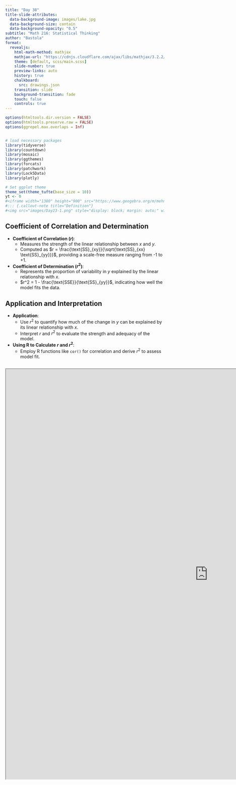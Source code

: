 ```yaml
---
title: "Day 38"
title-slide-attributes:
  data-background-image: images/lake.jpg
  data-background-size: contain
  data-background-opacity: "0.5"
subtitle: "Math 216: Statistical Thinking"
author: "Bastola"
format:
  revealjs:
    html-math-method: mathjax
    mathjax-url: "https://cdnjs.cloudflare.com/ajax/libs/mathjax/3.2.2/MathJax.js" 
    theme: [default, scss/main.scss]
    slide-number: true
    preview-links: auto
    history: true
    chalkboard: 
      src: drawings.json
    transition: slide
    background-transition: fade    
    touch: false
    controls: true
---
```


```r
options(htmltools.dir.version = FALSE)
options(htmltools.preserve.raw = FALSE)
options(ggrepel.max.overlaps = Inf)


# load necessary packages
library(tidyverse)
library(countdown)
library(mosaic)
library(ggthemes)
library(forcats)
library(patchwork)
library(Lock5Data)
library(plotly)

# Set ggplot theme
theme_set(theme_tufte(base_size = 10))
yt <- 0
#<iframe width="1380" height="900" src="https://www.geogebra.org/m/mehn8u8s"></iframe>
#::: {.callout-note title="Definition"}
#<img src="images/Day23-1.png" style="display: block; margin: auto;" width="80%"  loading="lazy" decoding="async">
```


## Coefficient of Correlation and Determination {.font80}

::: cle12
- **Coefficient of Correlation ($r$)**:
  - Measures the strength of the linear relationship between $x$ and $y$.
  - Computed as $r = \frac{\text{SS}_{xy}}{\sqrt{\text{SS}_{xx} \text{SS}_{yy}}}$, providing a scale-free measure ranging from -1 to +1.
- **Coefficient of Determination ($r^2$)**:
  - Represents the proportion of variability in $y$ explained by the linear relationship with $x$.
  - $r^2 = 1 - \frac{\text{SSE}}{\text{SS}_{yy}}$, indicating how well the model fits the data.
:::

## Application and Interpretation {.font80}

::: cle6
- **Application**:
  - Use $r^2$ to quantify how much of the change in $y$ can be explained by its linear relationship with $x$.
  - Interpret $r$ and $r^2$ to evaluate the strength and adequacy of the model.
- **Using R to Calculate $r$ and $r^2$**:
  - Employ R functions like `cor()` for correlation and derive $r^2$ to assess model fit.
:::



## {.font60}


```{=html}
<iframe width="1280" height="1300" src="https://shinylive.io/r/app/#h=0&code=NobwRAdghgtgpmAXGKAHVA6ASmANGAYwHsIAXOMpMAGwEsAjAJykYE8AKAZwAtaJWAlAB0IdJiw4BzSampFSAJmEQRAYgAEAETgAzPnHUBVAJIiArrXUAeALTqd1CwBMAClElx2I9etK1S1HBuEHDUXmAAMvos6lhwkoxwnJy0JOoAgtDUrCmcQmACuN7qKU5w9CwRUKxEZqReED4+peUswaENTU3kAB6k6YlQxhCodeE9TlCkUPm46vkAomRwjOoAGuoAblCOSersxDAwUDaccKgsU3BOAoiz82AAHACcuADsCrjPAMy4jwAsfwAjO8AKzvAAMf0+ADZXo9fo8oQjgX9AW8YflCsUur1+oNhqN6vlWJNpvdFstVgBNLY7Mx7A5EI4nM4XZjkG53PAPBRQoEw3B83BAx4it4iwVA8FAiXSyUimVyqVy-5YoqNLrqKAEPwkABCdVIJHCkiIFLAAHEKCsruoXHJSOqcU0CNw4AQANb0Ig9QljfI8IgAdzipTMOzyPPyAGVuCHYklaE4I9Qo3MAGLpCIxhbYzVdN0e72+-3EsBB4MxswstgWuMJgCyRDK1HU1drrHuWZzeZ8GgAwu6vT6er4iCV48H1DAW6ESjXjnWC+p811jnx2mEXT5ZPIAPJ1InhPdOgoarW+KD0QKH0jH-KJThmaikTgAFWvgWdK58mxWFR+DA75wH0d4PhWi4SDG0xvj+l7-owgG0MBoGkOBAYoE4Tj+KkWQwVMUaFP2GTYbhJA7OotT3nU9hEKsITTpwsG0MxtAEHkv5bABUwoSBYFHphs6th2S5dgUJEYaQdGrMJ87Pp2LrKD4yjKGoWi6PoJQrIh6hyJI7EiGcjC6bY9hmBAup4ewfBEnM1FEgI6ggMUZJQNYdhwP+ZBxDqfj-jZIx1AAJGacwuSuY5mVAnAYBANYrOx7AWXQzFcKQjCcLI-iBUSwUTFMUBzLMWICMpTSsB52qxfF8CMElKWsfUzGZdl9S2SFpKFcVeCleVPi0Do7CBBAkikNw7A9E5ACEAC8ekUGNE2CE5EWXsxRCoOE77uuotX0CsVE6OoY5QBATjqJV2y7JwM5mMx6gHb4u2cLAcAYFiLoAL4um5GA6Mw8DsPu9DGdseqNPNZwAI4APo7CQkiTcRY7zT0cyVfNgjFF95XFHJbZmYMVkBWtTTUDA7CVQAfidcxueo81uewZU43jmoOSFp5VYk50rA68jsGTPiJND7DM6zK5OMdZkSy6ejSWZBMsy68BnbDUV2GrEDizo+X9TOcDq5VStGzr0vBdjK6oIkOG6tcsPa7DJt2Db1zsfUCtzIxDNM4V-2A54qOG+rU0Gy6qBVdIp663MUBJJNGNleoADUO7qB4zKw6gRB8PUTlp1xmcwLDnCzvIE3wONLaMw8FP3Gctc9rmBfp8X2e52Q7Dx5wk21076OXbXbt25yjtm87xHEHIqzzY+1wN7QABeBjzd8rdF3AWd4t3CfBwPGPD7bHsO07rApxCGCgsR1DXvOUM23nQ35I2ZuIPsACkGAKDocxfz-wgeQH3UCPE+Thx7G2IpsAAVvdaS80bAgnUNPeitd55OEXivWu19U5ty3iXHePdhp3zbPNEGYNeIkCgbAh680gRXzmNwGh8D1D0IhBvS8404DwEdnwFCOwVYrhdINfYHVSDBUrGGZMqZOCrXTpHMykcU4Z3waXeI8Au5EODoPHoFALpo0PvNUBup2AK2IqwPRtdBBzGnmgsAttPorh+kI62bNijFE5uIp8L43yfhvAYImeiVh+MCELF0otxaFRZgbaWVU5YrgVlVZWBsCD0D4E4WOl0MDcCmEfd2JizFzCfNIyMtcLaVVdsfAp-hJY+Fxu4jmglxEKTEgRN8PMgmMBcPVLuwt1ARIljEmWdh4ldESUrOcYQDbJE1guSmut8rqC1mbBZYcAB6SgXTJBdnM9gCyKkh3NnrFaGyDYDySSsi2U1VYTx2drfZ0zOA9B2QpVZ6gABU6hylOTsK8q5TlPl-OOU5AA9HtRgIZdZqRXAQKY4QYxyFQHAd+9xiC6FMTU4ACgAC6PUhAiBKlxHw+RhjkEYAQc4pAUU8jRUNMxwAgS4oePilQvUiUPAHPRRIt8IbIKILoPQBBaAUGkuwRgtwHg2Poqs+mwK8UErZZeYlYAOxHXbNDCMT51j7BjDGHoU1qVzBmfK1lF4lWxhrGqmMGqWB7FpOwXVrBBCGpKJwVgJrCVKoeKqogx1rWar2Gse1urnkSobk891zKFVmsvC-M2aqeguuAfkFlnrzVgFfmdNVrAk23I9WAYo5V6mag8U04KUAyIQx2G026gS+ZdJ6fUPpAyom1KaLE2WraXRuJUAWQcJAcJVrbJ4mSM5JlzLEqWmi4iCaiQkB0+t3S85hJXBEsREipxzrYAbcZWtJmCK6C0iQGLSBOXUBoBsTEoJsDVVwsdrZ1DBndI0IsI5fTqFYsg4cnoF6amLc49SWALLPQMGgbKsLeVGV4PwdI6BkqWHmhYI1OlDpQxQ+KkQYAvrYqAA"></iframe>
```


##



